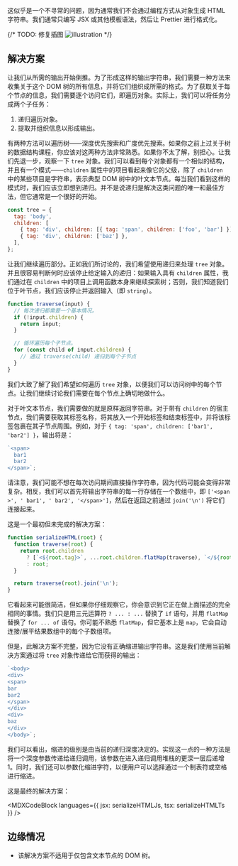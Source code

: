 

这似乎是一个不寻常的问题，因为通常我们不会通过编程方式从对象生成 HTML 字符串。我们通常只编写 JSX 或其他模板语法，然后让 Prettier 进行格式化。

{/* TODO: 修复插图 ![illustration](illustration.png) */}

## 解决方案

让我们从所需的输出开始倒推。为了形成这样的输出字符串，我们需要一种方法来收集关于这个 DOM 树的所有信息，并将它们组织成所需的格式。为了获取关于每个节点的信息，我们需要逐个访问它们，即遍历对象。实际上，我们可以将任务分成两个子任务：

1. 递归遍历对象。
2. 提取并组织信息以形成输出。

有两种方法可以遍历树——深度优先搜索和广度优先搜索。如果你之前上过关于树的数据结构课程，你应该对这两种方法非常熟悉。如果你不太了解，别担心。让我们先退一步，观察一下 `tree` 对象。我们可以看到每个对象都有一个相似的结构，并且有一个模式——`children` 属性中的项目看起来像它的父级，除了 `children` 中的某些项目是字符串，表示典型 DOM 树中的叶文本节点。每当我们看到这样的模式时，我们应该立即想到递归。并不是说递归是解决这类问题的唯一和最佳方法，但它通常是一个很好的开始。

```js
const tree = {
  tag: 'body',
  children: [
    { tag: 'div', children: [{ tag: 'span', children: ['foo', 'bar'] }] },
    { tag: 'div', children: ['baz'] },
  ],
};
```

让我们继续遍历部分。正如我们所讨论的，我们希望使用递归来处理 `tree` 对象。并且很容易判断何时应该停止给定输入的递归：如果输入具有 `children` 属性，我们通过在 `children` 中的项目上调用函数本身来继续探索树；否则，我们知道我们位于叶节点，我们应该停止并返回输入（即 `string`）。

```js
function traverse(input) {
  // 每次递归都需要一个基本情况。
  if (!input.children) {
    return input;
  }

  // 循环遍历每个子节点。
  for (const child of input.children) {
    // 通过 traverse(child) 递归到每个子节点
  }
}
```

我们大致了解了我们希望如何遍历 `tree` 对象，以便我们可以访问树中的每个节点。让我们继续讨论我们需要在每个节点上确切地做什么。

对于叶文本节点，我们需要做的就是原样返回字符串。对于带有 `children` 的宿主节点，我们需要获取其标签名称，将其放入一个开始标签和结束标签中，并将该标签包裹在其子节点周围。例如，对于 `{ tag: 'span', children: ['bar1', 'bar2'] }`，输出将是：

```js
`<span>
  bar1
  bar2
</span>`;
```

请注意，我们可能不想在每次访问期间直接操作字符串，因为代码可能会变得非常复杂。相反，我们可以首先将输出字符串的每一行存储在一个数组中，即 `['<span >', ' bar1', ' bar2', '</span>']`，然后在返回之前通过 `join('\n')` 将它们连接起来。

这是一个最初但未完成的解决方案：

```js
function serializeHTML(root) {
  function traverse(root) {
    return root.children
      ? [`<${root.tag}>`, ...root.children.flatMap(traverse), `</${root.tag}>`]
      : root;
  }

  return traverse(root).join('\n');
}
```

它看起来可能很简洁，但如果你仔细观察它，你会意识到它正在做上面描述的完全相同的事情。我们只是用三元运算符 `? ... : ...` 替换了 `if` 语句，并用 `flatMap` 替换了 `for ... of` 语句。你可能不熟悉 `flatMap`，但它基本上是 `map`，它会自动连接/展平结果数组中的每个子数组项。

但是，此解决方案不完整，因为它没有正确缩进输出字符串。这是我们使用当前解决方案通过将 `tree` 对象传递给它而获得的输出：

```js
`<body>
<div>
<span>
bar
bar2
</span>
</div>
<div>
baz
</div>
</body>`;
```

我们可以看出，缩进的级别是由当前的递归深度决定的。实现这一点的一种方法是将一个深度参数传递给递归调用，该参数在进入递归调用堆栈的更深一层后递增 1。同时，我们还可以参数化缩进字符，以便用户可以选择通过一个制表符或空格进行缩进。

这是最终的解决方案：

<MDXCodeBlock languages={{ jsx: serializeHTMLJs, tsx: serializeHTMLTs }} />

## 边缘情况

* 该解决方案不适用于仅包含文本节点的 DOM 树。
